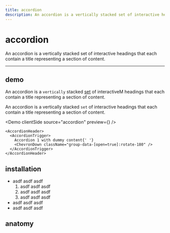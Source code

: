 ```yaml
---
title: accordion
description: An accordion is a vertically stacked set of interactive headings that each contain a title representing a section of content.
---
```


# accordion

An accordion is a vertically stacked set of interactive headings that each contain a title representing a section of content.

<HeaderLinks component="accordion" />

<hr />

## demo

An accordion is a `vertically` stacked [set](#demo) of <Link href="#installation">interactiveM</Link> headings that each contain a title representing a section of content.

An accordion is a vertically stacked `set` of interactive headings that each contain a title representing a section of content.

<Demo clientSide source="accordion" preview={<AccordionDemo />} />

```tsx
<AccordionHeader>
  <AccordionTrigger>
    Accordion 1 with dummy content{' '}
    <ChevronDown className="group-data-[open=true]:rotate-180" />
  </AccordionTrigger>
</AccordionHeader>
```

## installation

<Installation package="@webbo-ui/accordion" />

- asdf asdf asdf
  1. asdf asdf asdf
  1. asdf asdf asdf
  1. asdf asdf asdf
- asdf asdf asdf
- asdf asdf asdf

## anatomy
